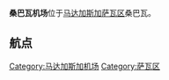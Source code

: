 
{{Infobox airport 
| name         = 桑巴瓦机场
| image        = Sambava airport.jpg
| image-width  = 250
| IATA         = SVB
| ICAO         = FMNS
| type         = 军民两用
| owner        = 
| operator     = ADEMA (Aéroports de Madagascar)
| city-served  = [[桑巴瓦|桑巴瓦]]
| location     = 马达加斯加[[萨瓦区|萨瓦区]]
| elevation-f  = 20
| elevation-m  = 6
| coordinates  = {{Coord|14|16|43|S|50|10|29|E|type:airport}}
| pushpin_map            = Madagascar
| pushpin_map_caption    = Location within Madagascar
| pushpin_label          = SVB
| r1-number    = 16/34
| r1-length-f  = 4,577
| r1-length-m  = 1,395
| r1-surface   = [[沥青|沥青]]
| footnotes    = DAFIF<ref>{{cite web|title=SVB Airport Information|url=http://worldaerodata.com/wad.cgi?id=MA34995&sch=FMNS|website=World Aero Data|publisher=DAFIF|accessdate=1 July 2015|archive-url=https://web.archive.org/web/20150702163137/http://worldaerodata.com/wad.cgi?id=MA34995&sch=FMNS|archive-date=2015-07-02|dead-url=yes}}</ref>
}}
'''桑巴瓦机场'''{{Airport codes|SVB|FMNS}}位于[[马达加斯加|马达加斯加]][[萨瓦区|萨瓦区]]桑巴瓦。

==航点==
{{airport-dest-list
|[[马达加斯加航空|马达加斯加航空]] | [[塔那那利佛|塔那那利佛]]，[[安齐拉纳纳|安齐拉纳纳]]，[[图阿马西纳|图阿马西纳]]
}}

{{coord|-14.27860|50.17470|type:airport_region:MG-D_source:ourairports.com/data|display=title}}

[[Category:马达加斯加机场|Category:马达加斯加机场]]
[[Category:萨瓦区|Category:萨瓦区]]

{{SavaMG-geo-stub}}
{{Madagascar-airport-stub}}